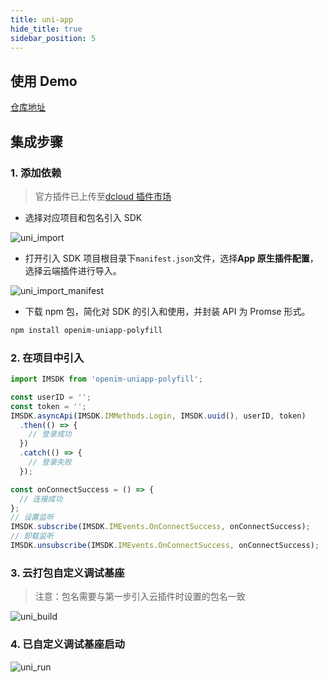 ```yaml
---
title: uni-app
hide_title: true
sidebar_position: 5
---
```


## 使用 Demo

[仓库地址](https://github.com/OpenIMSDK/Open-IM-PC-Web-Demo)

## 集成步骤

### 1. 添加依赖

> 官方插件已上传至[dcloud 插件市场](https://ext.dcloud.net.cn/plugin?id=6577)

- 选择对应项目和包名引入 SDK

![uni_import](./assets/uni_import.png)

- 打开引入 SDK 项目根目录下`manifest.json`文件，选择**App 原生插件配置**，选择云端插件进行导入。

![uni_import_manifest](./assets/uni_import_manifest.png)

- 下载 npm 包，简化对 SDK 的引入和使用，并封装 API 为 Promse 形式。

```bash
npm install openim-uniapp-polyfill
```

### 2. 在项目中引入

```js
import IMSDK from 'openim-uniapp-polyfill';

const userID = '';
const token = '';
IMSDK.asyncApi(IMSDK.IMMethods.Login, IMSDK.uuid(), userID, token)
  .then(() => {
    // 登录成功
  })
  .catch(() => {
    // 登录失败
  });

const onConnectSuccess = () => {
  // 连接成功
};
// 设置监听
IMSDK.subscribe(IMSDK.IMEvents.OnConnectSuccess, onConnectSuccess);
// 卸载监听
IMSDK.unsubscribe(IMSDK.IMEvents.OnConnectSuccess, onConnectSuccess);
```

### 3. 云打包自定义调试基座

> 注意：包名需要与第一步引入云插件时设置的包名一致

![uni_build](./assets/uni_build.png)

### 4. 已自定义调试基座启动

![uni_run](./assets/uni_run.png)

